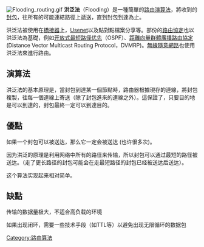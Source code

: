 [[File:Flooding_routing.gif|right]]
'''洪泛法'''（Flooding）是一種簡單的[[路由|路由]][[演算法|演算法]]，將收到的[[封包|封包]]，往所有的可能連結路徑上遞送，直到封包到達為止。

洪泛法被使用在[[橋接器|橋接器]]上，[[Usenet|Usenet]]以及點對點檔案分享等。部份的[[路由協定|路由協定]]也以洪泛法為基礎，例如[[开放式最短路径优先|开放式最短路径优先]]（OSPF）、[[距離向量群體廣播路由協定|距離向量群體廣播路由協定]](Distance Vector Multicast Routing Protocol，DVMRP)。[[無線隨意網路|無線隨意網路]]也使用洪泛法來進行路由。
==演算法==
洪泛法的基本原理是，當封包到達某一個節點時，路由器根據現存的連線，將封包複製，往每一個連線上寄送（除了封包進來的連線之外）。這保證了，只要目的地是可以到達的，封包最終一定可以到達目的。

==優點==
如果一个封包可以被送达，那么它一定会被送达 (也许很多次)。

因为洪泛的原理是利用网络中所有的路径来传输，所以封包可以通过最短的路径被送达。（走了更长路径的封包可能会在走最短路径的封包已经被送达后送达）。

这个算法实现起来相对简单。

==缺點==
[[Category:路由算法|Category:路由算法]]
传输的数据量极大，不适合高负载的环境

如果出现闭环，需要一些技术手段（如TTL等）以避免出现无限循环的数据包